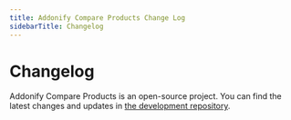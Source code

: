 ```yaml
---
title: Addonify Compare Products Change Log
sidebarTitle: Changelog
---
```


# Changelog

Addonify Compare Products is an open-source project. You can find the latest changes and updates in [the development repository](https://wordpress.org/plugins/addonify-compare-products/#developers). 